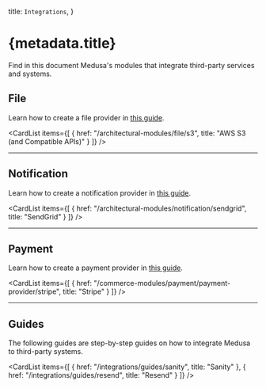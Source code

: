 
  title: `Integrations`,
}

# {metadata.title}

Find in this document Medusa's modules that integrate third-party services and systems.

## File

Learn how to create a file provider in [this guide](/references/file-provider-module).

<CardList
  items={[
    {
      href: "/architectural-modules/file/s3",
      title: "AWS S3 (and Compatible APIs)"
    }
  ]}
/>

---

## Notification

Learn how to create a notification provider in [this guide](/references/notification-provider-module).

<CardList
  items={[
    {
      href: "/architectural-modules/notification/sendgrid",
      title: "SendGrid"
    }
  ]}
/>

---

## Payment

Learn how to create a payment provider in [this guide](/references/payment/provider).

<CardList
  items={[
    {
      href: "/commerce-modules/payment/payment-provider/stripe",
      title: "Stripe"
    }
  ]}
/>

---

## Guides

The following guides are step-by-step guides on how to integrate Medusa to third-party systems.

<CardList
  items={[
    {
      href: "/integrations/guides/sanity",
      title: "Sanity"
    },
    {
      href: "/integrations/guides/resend",
      title: "Resend"
    }
  ]}
/>
